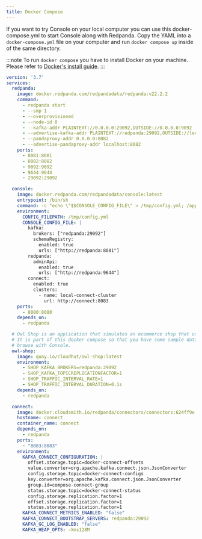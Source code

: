 ```yaml
---
title: Docker Compose
---
```


<head>
    <meta name="title" content="Console configuration template | Redpanda Docs"/>
    <meta name="description" content="Console configuration template with properties description."/>
    <link rel="canonical" href="https://docs.redpanda.com/docs/reference/docker-compose/" />
</head>

If you want to try Console on your local computer you can use this docker-compose.yml to start
Console along with Redpanda. Copy the YAML into a `docker-compose.yml` file on your computer
and run `docker compose up` inside of the same directory.

:::note
To run `docker compose` you have to install Docker on your machine. Please refer to
[Docker's install guide](https://docs.docker.com/compose/install/).
:::

```yaml
version: '3.7'
services:
  redpanda:
    image: docker.redpanda.com/redpandadata/redpanda:v22.2.2
    command:
      - redpanda start
      - --smp 1
      - --overprovisioned
      - --node-id 0
      - --kafka-addr PLAINTEXT://0.0.0.0:29092,OUTSIDE://0.0.0.0:9092
      - --advertise-kafka-addr PLAINTEXT://redpanda:29092,OUTSIDE://localhost:9092
      - --pandaproxy-addr 0.0.0.0:8082
      - --advertise-pandaproxy-addr localhost:8082
    ports:
      - 8081:8081
      - 8082:8082
      - 9092:9092
      - 9644:9644
      - 29092:29092

  console:
    image: docker.redpanda.com/redpandadata/console:latest
    entrypoint: /bin/sh
    command: -c "echo \"$$CONSOLE_CONFIG_FILE\" > /tmp/config.yml; /app/console"
    environment:
      CONFIG_FILEPATH: /tmp/config.yml
      CONSOLE_CONFIG_FILE: |
        kafka:
          brokers: ["redpanda:29092"]
          schemaRegistry:
            enabled: true
            urls: ["http://redpanda:8081"]
        redpanda:
          adminApi:
            enabled: true
            urls: ["http://redpanda:9644"]
        connect:
          enabled: true
          clusters:
            - name: local-connect-cluster
              url: http://connect:8083
    ports:
      - 8080:8080
    depends_on:
      - redpanda

  # Owl Shop is an application that simulates an ecommerce shop that uses Kafka.
  # It is part of this docker compose so that you have some sample data that you can
  # browse with Console.
  owl-shop:
    image: quay.io/cloudhut/owl-shop:latest
    environment:
      - SHOP_KAFKA_BROKERS=redpanda:29092
      - SHOP_KAFKA_TOPICREPLICATIONFACTOR=1
      - SHOP_TRAFFIC_INTERVAL_RATE=1
      - SHOP_TRAFFIC_INTERVAL_DURATION=0.1s
    depends_on:
      - redpanda

  connect:
    image: docker.cloudsmith.io/redpanda/connectors/connectors:624ff9e
    hostname: connect
    container_name: connect
    depends_on:
      - redpanda
    ports:
      - "8083:8083"
    environment:
      KAFKA_CONNECT_CONFIGURATION: |
        offset.storage.topic=docker-connect-offsets
        value.converter=org.apache.kafka.connect.json.JsonConverter
        config.storage.topic=docker-connect-configs
        key.converter=org.apache.kafka.connect.json.JsonConverter
        group.id=compose-connect-group
        status.storage.topic=docker-connect-status
        config.storage.replication.factor=1
        offset.storage.replication.factor=1
        status.storage.replication.factor=1
      KAFKA_CONNECT_METRICS_ENABLED: "false"
      KAFKA_CONNECT_BOOTSTRAP_SERVERS: redpanda:29092
      KAFKA_GC_LOG_ENABLED: "false"
      KAFKA_HEAP_OPTS: -Xms128M
```
